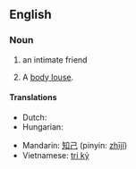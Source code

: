 ==English==

===Noun===
{{en-noun|sg=[[bosom]] [[friend]]}}

# an intimate friend
# {{slang|euphemism}} A [[body louse]].

====Translations====
{{trans-top|intimate friend}}
* Dutch: {{t|nl|getrouwe|m|f}}
* Hungarian: {{t|hu|kebelbarát}}
{{trans-mid}}
* Mandarin: [[知己]] (pinyin: [[zhījǐ]])
* Vietnamese: [[tri kỷ]]
{{trans-bottom}}